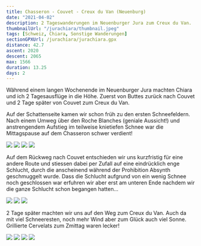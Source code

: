 ```yaml
---
title: Chasseron - Couvet - Creux du Van (Neuenburg)
date: "2021-04-02"
description: 2 Tageswanderungen im Neuenburger Jura zum Creux du Van.
thumbnailUrl: "/jurachiara/thumbnail.jpeg"
tags: [Schweiz, Chiara, Sonstige Wanderungen]
sectionGPXUrl: /jurachiara/jurachiara.gpx
distance: 42.7
ascent: 2020
descent: 2065
max: 1566
duration: 13.25
days: 2
---
```


Während einem langen Wochenende im Neuenburger Jura machten Chiara und ich 2 Tagesausflüge in die Höhe. Zuerst von Buttes zurück nach Couvet und 2 Tage später von Couvet zum Creux du Van.

Auf der Schattenseite kamen wir schon früh zu den ersten Schneefeldern. Nach einem Umweg über den Roche Blanches (geniale Aussicht!) und anstrengendem Aufstieg im teilweise knietiefen Schnee war die Mittagspause auf dem Chasseron schwer verdient!

<Img src="/jurachiara/1.jpeg" d="" />
<Img src="/jurachiara/2.jpeg" d="Zehntausende Krokusse auf den Wiesen" />
<Img
	src="/jurachiara/3.jpeg"
	d="Sonnenseite schneefrei, Schattenseite schneebedeckt"
/>
<Img src="/jurachiara/4.jpeg" d="Hier könnte man noch Ski fahren..." />

Auf dem Rückweg nach Couvet entschieden wir uns kurzfristig für eine andere Route und stiessen dabei per Zufall auf eine eindrücklich enge Schlucht, durch die anscheinend während der Prohibition Absynth geschmuggelt wurde. Dass die Schlucht aufgrund von ein wenig Schnee noch geschlossen war erfuhren wir aber erst am unteren Ende nachdem wir die ganze Schlucht schon begangen hatten...

<Img
	src="/jurachiara/5.jpeg"
	d="Per Zufall stiessen wir auf die 'Pouetta Raisse Gorge'"
/>
<Img src="/jurachiara/6.jpeg" d="" />
<Img src="/jurachiara/7.jpeg" d="" />

2 Tage später machten wir uns auf den Weg zum Creux du Van. Auch da mit viel Schneeresten, noch mehr Wind aber zum Glück auch viel Sonne. Grillierte Cervelats zum Zmittag waren lecker!

<Img src="/jurachiara/8.jpeg" d="Hier ist der Frühling definitiv angekommen!" />
<Img src="/jurachiara/9.jpeg" d="Creux du Van mit viel Wind :)" />
<Img
	src="/jurachiara/10.jpeg"
	d="Eine Gruppe Steinböcke direkt neben dem Weg"
/>
<Img src="/jurachiara/11.jpeg" d="Mittagessen :D" />
